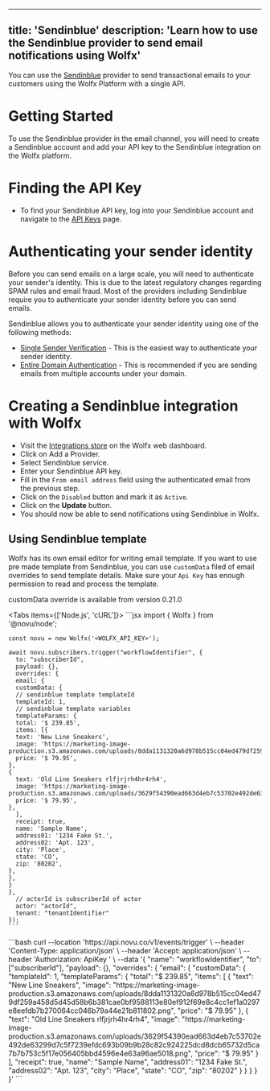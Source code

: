 
---
title: 'Sendinblue'
description: 'Learn how to use the Sendinblue provider to send email notifications using Wolfx'
---

You can use the [Sendinblue](https://www.sendinblue.com/) provider to send transactional emails to your customers using the Wolfx Platform with a single API.

# Getting Started

To use the Sendinblue provider in the email channel, you will need to create a Sendinblue account and add your API key to the Sendinblue integration on the Wolfx platform.

# Finding the API Key

- To find your Sendinblue API key, log into your Sendinblue account and navigate to the [API Keys](https://account.sendinblue.com/advanced/api) page.

# Authenticating your sender identity

Before you can send emails on a large scale, you will need to authenticate your sender's identity. This is due to the latest regulatory changes regarding SPAM rules and email fraud. Most of the providers including Sendinblue require you to authenticate your sender identity before you can send emails.

Sendinblue allows you to authenticate your sender identity using one of the following methods:

- [Single Sender Verification](https://account.sendinblue.com/senders) - This is the easiest way to authenticate your sender identity.
- [Entire Domain Authentication](https://help.sendinblue.com/hc/en-us/articles/115000185270-What-is-a-verified-domain-on-Sendinblue-) - This is recommended if you are sending emails from multiple accounts under your domain.

# Creating a Sendinblue integration with Wolfx

- Visit the [Integrations store](https://web.novu.co/integrations?utm_campaign=docs-sendinblue) on the Wolfx web dashboard.
- Click on Add a Provider.
- Select Sendinblue service.
- Enter your Sendinblue API key.
- Fill in the `From email address` field using the authenticated email from the previous step.
- Click on the `Disabled` button and mark it as `Active`.
- Click on the **Update** button.
- You should now be able to send notifications using Sendinblue in Wolfx.

## Using Sendinblue template

Wolfx has its own email editor for writing email template. If you want to use pre made template from Sendinblue, you can use `customData` filed of email overrides to send template details. Make sure your `Api Key` has enough permission to read and process the template.

<div>customData override is available from version 0.21.0</div>

<Tabs items={['Node.js', 'cURL']}>
  <Tab>
    ```jsx
    import { Wolfx } from '@novu/node';

    const novu = new Wolfx('<WOLFX_API_KEY>');

    await novu.subscribers.trigger("workflowIdentifier", {
      to: "subscriberId",
      payload: {},
      overrides: {
      email: {
      customData: {
      // sendinblue template templateId
      templateId: 1,
      // sendinblue template variables
      templateParams: {
      total: '$ 239.85',
      items: [{
      text: 'New Line Sneakers',
      image: 'https://marketing-image-production.s3.amazonaws.com/uploads/8dda1131320a6d978b515cc04ed479df259a458d5d45d58b6b381cae0bf9588113e80ef912f69e8c4cc1ef1a0297e8eefdb7b270064cc046b79a44e21b811802.png',
      price: '$ 79.95',
    },
    {
      text: 'Old Line Sneakers rlfjrjrh4hr4rh4',
      image: 'https://marketing-image-production.s3.amazonaws.com/uploads/3629f54390ead663d4eb7c53702e492de63299d7c5f7239efdc693b09b9b28c82c924225dcd8dcb65732d5ca7b7b753c5f17e056405bbd4596e4e63a96ae5018.png',
      price: '$ 79.95',
    },
      ],
      receipt: true,
      name: 'Sample Name',
      address01: '1234 Fake St.',
      address02: 'Apt. 123',
      city: 'Place',
      state: 'CO',
      zip: '80202',
    },
    },
    }
    },
      // actorId is subscriberId of actor
      actor: "actorId",
      tenant: "tenantIdentifier"
    });
    ```
  </Tab>
  <Tab>
    ```bash
    curl --location 'https://api.novu.co/v1/events/trigger' \
    --header 'Content-Type: application/json' \
    --header 'Accept: application/json' \
    --header 'Authorization: ApiKey <WOLFX_API_KEY>' \
    --data '{
      "name": "workflowIdentifier",
      "to":  ["subscriberId"],
      "payload": {},
      "overrides": {
      "email": {
      "customData": {
      "templateId": 1,
      "templateParams": {
      "total": "$ 239.85",
      "items": [
    {
      "text": "New Line Sneakers",
      "image": "https://marketing-image-production.s3.amazonaws.com/uploads/8dda1131320a6d978b515cc04ed479df259a458d5d45d58b6b381cae0bf9588113e80ef912f69e8c4cc1ef1a0297e8eefdb7b270064cc046b79a44e21b811802.png",
      "price": "$ 79.95"
    },
    {
      "text": "Old Line Sneakers rlfjrjrh4hr4rh4",
      "image": "https://marketing-image-production.s3.amazonaws.com/uploads/3629f54390ead663d4eb7c53702e492de63299d7c5f7239efdc693b09b9b28c82c924225dcd8dcb65732d5ca7b7b753c5f17e056405bbd4596e4e63a96ae5018.png",
      "price": "$ 79.95"
    }
      ],
      "receipt": true,
      "name": "Sample Name",
      "address01": "1234 Fake St.",
      "address02": "Apt. 123",
      "city": "Place",
      "state": "CO",
      "zip": "80202"
    }
    }
    }
    }
    }'
    ```
  </Tab>
</Tabs>